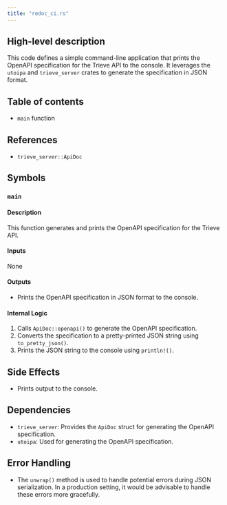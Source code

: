 ```yaml
---
title: "redoc_ci.rs"
---
```


## High-level description
This code defines a simple command-line application that prints the OpenAPI specification for the Trieve API to the console. It leverages the `utoipa` and `trieve_server` crates to generate the specification in JSON format.

## Table of contents
- `main` function

## References
- `trieve_server::ApiDoc`

## Symbols

### `main`
#### Description
This function generates and prints the OpenAPI specification for the Trieve API.

#### Inputs
None

#### Outputs
- Prints the OpenAPI specification in JSON format to the console.

#### Internal Logic
1. Calls `ApiDoc::openapi()` to generate the OpenAPI specification.
2. Converts the specification to a pretty-printed JSON string using `to_pretty_json()`.
3. Prints the JSON string to the console using `println!()`.

## Side Effects
- Prints output to the console.

## Dependencies
- `trieve_server`: Provides the `ApiDoc` struct for generating the OpenAPI specification.
- `utoipa`: Used for generating the OpenAPI specification.

## Error Handling
- The `unwrap()` method is used to handle potential errors during JSON serialization. In a production setting, it would be advisable to handle these errors more gracefully.
